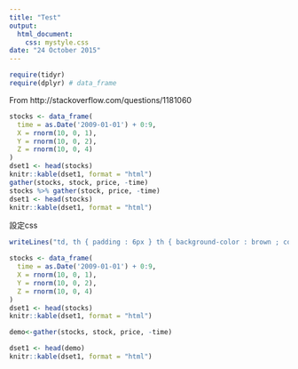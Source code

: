 ```yaml
---
title: "Test"
output:
  html_document:
    css: mystyle.css
date: "24 October 2015"
---
```


```r
require(tidyr)
require(dplyr) # data_frame
```

 From http://stackoverflow.com/questions/1181060

```r
stocks <- data_frame(
  time = as.Date('2009-01-01') + 0:9,
  X = rnorm(10, 0, 1),
  Y = rnorm(10, 0, 2),
  Z = rnorm(10, 0, 4)
)
dset1 <- head(stocks)
knitr::kable(dset1, format = "html")
gather(stocks, stock, price, -time)
stocks %>% gather(stock, price, -time)
dset1 <- head(stocks)
knitr::kable(dset1, format = "html")

```

設定css
```r
writeLines("td, th { padding : 6px } th { background-color : brown ; color : white; border : 1px solid white; } td { color : brown ; border : 1px solid brown }", con = "mystyle.css")
```


```r
stocks <- data_frame(
  time = as.Date('2009-01-01') + 0:9,
  X = rnorm(10, 0, 1),
  Y = rnorm(10, 0, 2),
  Z = rnorm(10, 0, 4)
)
dset1 <- head(stocks)
knitr::kable(dset1, format = "html")

demo<-gather(stocks, stock, price, -time)

dset1 <- head(demo)
knitr::kable(dset1, format = "html")

```

